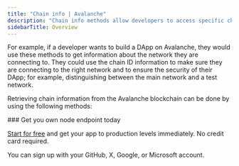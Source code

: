 ---
title: "Chain info | Avalanche"
description: "Chain info methods allow developers to access specific chain details. This information is important to developers to get information about the blockchain network they are connected to."
sidebarTitle: Overview
---

For example, if a developer wants to build a DApp on Avalanche, they would use these methods to get information about the network they are connecting to. They could use the chain ID information to make sure they are connecting to the right network and to ensure the security of their DApp; for example, distinguishing between the main network and a test network.

Retrieving chain information from the Avalanche blockchain can be done by using the following methods:

<CardGroup>
  <Card title="eth_chainId" href="api-reference/avalanche_node_api/chain_info/eth_chainId" icon="angle-right" horizontal />
  <Card title="eth_syncing" href="api-reference/avalanche_node_api/chain_info/eth_syncing" icon="angle-right" horizontal />
</CardGroup>

<Check>
  ### Get you own node endpoint today

  [Start for free](https://console.chainstack.com/) and get your app to production levels immediately. No credit card required.

  You can sign up with your GitHub, X, Google, or Microsoft account.
</Check>
